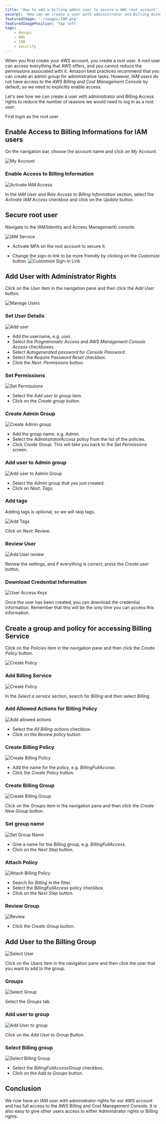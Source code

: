 ```yaml
---
title: 'How to add a billing admin user to secure a AWS root account'
excerpt: 'How can we create a user with administrator and Billing Access rights so that we can reduce the number of reasons of why we would need to login as a root user'
featuredImage: './images/IAM.png'
featuredImagePosition: 'top left'
tags:
    - devops
    - AWS
    - IAM
    - security
---
```


When you first create your AWS account, you create a root user. A root user can access everything that AWS offers, and you cannot reduce the permissions associated with it. Amazon best practices recommend that you can create an admin group for administrative tasks. However, IAM users do not have access to the _AWS Billing and Cost Management Console_ by default, so we need to explicitly enable access.

Let's see how we can create a user with administrator and Billing Access rights to reduce the number of reasons we would need to log in as a root user.

First login as the root user

## Enable Access to Billing Informations for IAM users

On the navigation bar, choose the account name and click on _My Account_.

![My Account](./images/my_account.png)

### Enable Access to Billing Information

![Activate IAM Access](./images/activate_iam_access.png)

In the _IAM User and Role Access to Billing Information_ section, select the _Activate IAM Access_ checkbox and click on the _Update_ button.

## Secure root user

Navigate to the IAM(Identity and Access Management) console.

![IAM Service](./images/IAM.png)

-   Activate MFA on the root account to secure it.

-   Change the sign-in link to be more friendly by clicking on the _Customize_ button. ![Customize Sign-in Link](./images/sign_in_link.png)

## Add User with Administrator Rights

Click on the _User_ item in the navigation pane and then click the _Add User_ button.

![Manage Users](./images/manage_users.png)

### Set User Details

![Add user](./images/add_user.png)

-   Add the username, e.g. _user_.
-   Select the _Programmatic Access_ and _AWS Management Console Access_ checkboxes.
-   Select _Autogenerated password_ for _Console Password_.
-   Select the _Require Password Reset_ checkbox.
-   Click the _Next: Permissions_ button.

### Set Permissions

![Set Permissions](./images/create_group.png)

-   Select the _Add user to group_ item.
-   Click on the _Create group_ button.

### Create Admin Group

![Create Admin group](./images/create_admin_group.png)

-   Add the group name. e.g. _Admin_.
-   Select the _AdminstratorAccess_ policy from the list of the policies.
-   Click _Create Group_. This will take you back to the _Set Permissions_ screen.

### Add user to Admin group

![Add user to Admin Group](./images/add_user_to_group.png)

-   Select the Admin group that you just created.
-   Click on _Next: Tags_.

### Add tags

Adding tags is optional, so we will skip tags.

![Add Tags](./images/add_tags.png)

Click on _Next: Review_.

### Review User

![Add User review](./images/add_user_review.png)

Review the settings, and if everything is correct, press the _Create user_ button.

### Download Credential Information

![User Access Keys](./images/user_access_keys.png)

Once the user has been created, you can download the credential information. Remember that this will be the only time you can access this information.

## Create a group and policy for accessing Billing Service

Click on the _Policies_ item in the navigation pane and then click the _Create Policy_ button.

![Create Policy](./images/add_policy.png)

### Add Billing Service

![Create Policy](./images/add_billing_policy.png)

In the _Select a service_ section, search for _Billing_ and then select _Billing_.

### Add Allowed Actions for Billing Policy

![Add allowed actions](./images/add_billing_actions.png)

-   Select the _All Billing actions_ checkbox.
-   Click on the _Review policy_ button.

### Create Billing Policy

![Create Billing Policy](./images/create_billing_policy.png)

-   Add the name for the policy, e.g. _BillingFullAccess_.
-   Click the _Create Policy_ button.

### Create Billing Group

![Create Billing Group](./images/add_group.png)

Click on the _Groups_ item in the navigation pane and then click the _Create New Group_ button.

### Set group name

![Set Group Name](./images/add_billing_group.png)

-   Give a name for the Billing group, e.g. _BillingFullAccess_.
-   Click on the _Next Step_ button.

### Attach Policy

![Attach Billing Policy](./images/attach_policy.png)

-   Search for _Billing_ in the filter.
-   Select the _BillingFullAccess_ policy checkbox.
-   Click on the _Next Step_ button.

### Review Group

![Review](./images/group_review.png)

-   Click the _Create Group_ button.

## Add User to the Billing Group

![Select User](./images/select_user.png)

Click on the _Users_ item in the navigation pane and then click the user that you want to add to the group.

### Groups

![Select Group](./images/user_group.png)

Select the _Groups_ tab.

### Add user to group

![Add User to group](./images/add_user_to_billing_group.png)

Click on the _Add User to Group Button_.

### Select Billing group

![Select Billing Group](./images/select_billing_group.png)

-   Select the _BillingFullAccessGroup_ checkbox.
-   Click on the _Add to Groups_ button.

## Conclusion

We now have an IAM user with administrator rights for our AWS account and has full access to the AWS Billing and Cost Management Console. It is also easy to give other users access to either Administrator rights or Billing rights.
